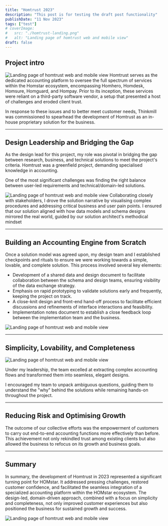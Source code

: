 ```yaml
---
title: "Homtrust 2023"
description: "This post is for testing the draft post functionality"
publishDate: "11 Nov 2023"
tags: ["test"]
# coverImage:
#   src: "./homtrust-landing.png"
#   alt: "Landing page of homtrust web and mobile view"
draft: false
---
```


## Project intro

![Landing page of homtrust web and mobile view](./homtrust-landing.png)
Homtrust serves as the dedicated accounting platform to oversee the full spectrum of services within the Homstar ecosystem, encompassing Homhero, Homdesk, Homsure, Homguard, and Hompay. Prior to its inception, these services were reliant on a third-party software vendor, a setup that presented a host of challenges and eroded client trust.

In response to these issues and to better meet customer needs, Thinkmill was commissioned to spearhead the development of Homtrust as an in-house proprietary solution for the business.

---

## Design Leadership and Bridging the Gap

As the design lead for this project, my role was pivotal in bridging the gap between research, business, and technical solutions to meet the project's criteria. Homtrust was a greenfield project, demanding specialised knowledge in accounting.

One of the most significant challenges was finding the right balance between user-led requirements and technical/domain-led solutions.

![Landing page of homtrust web and mobile view](./homtrust-collaborate.png)
Collaborating closely with stakeholders, I drove the solution narrative by visualising complex procedures and addressing critical business and user pain points. I ensured that our solution aligned with how data models and schema designs mirrored the real world, guided by our solution architect's methodical mindset

---

## Building an Accounting Engine from Scratch

Once a solution model was agreed upon, my design team and I established checkpoints and rituals to ensure we were working towards a simple, lovable, and complete solution. This process involved several key elements:

- Development of a shared data and design document to facilitate collaboration between the schema and design teams, ensuring visibility of the data exchange strategy.
- Emphasis on rapid prototyping to validate solutions early and frequently, keeping the project on track.
- A close-knit design and front-end hand-off process to facilitate efficient discussions and refinements of interface interactions and feasibility.
- Implementation notes document to establish a close feedback loop between the implementation team and the business.

![Landing page of homtrust web and mobile view](./homtrust-greenfield.png)

---

## Simplicity, Lovability, and Completeness

![Landing page of homtrust web and mobile view](./homtrust-slc.png)

Under my leadership, the team excelled at extracting complex accounting flows and transformed them into seamless, elegant designs.

I encouraged my team to unpack ambiguous questions, guiding them to understand the "why" behind the solutions while remaining hands-on throughout the project.

---

## Reducing Risk and Optimising Growth

The outcome of our collective efforts was the empowerment of customers to carry out end-to-end accounting functions more effectively than before. This achievement not only rekindled trust among existing clients but also allowed the business to refocus on its growth and business goals.

---

## Summary

In summary, the development of Homtrust in 2023 represented a significant turning point for HOMstar. It addressed pressing challenges, restored customer confidence, and facilitated the seamless integration of a specialized accounting platform within the HOMstar ecosystem. The design-led, domain-driven approach, combined with a focus on simplicity and completeness, not only improved customer experiences but also positioned the business for sustained growth and success.

![Landing page of homtrust web and mobile view](./homtrust-feedback.png)
